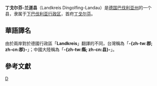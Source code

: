 {{noteTA
|T=zh-tw:丁戈爾芬-蘭道郡; zh-cn:丁戈尔芬-兰道县;
|1=zh-tw:丁戈爾芬-蘭道; zh-cn:丁戈尔芬-兰道;
|2=zh-tw:邦; zh-cn:联邦州;
|3=zh-tw:邦; zh-cn:州;
|4=zh-tw:郡; zh-cn:县;
|5=zh-tw:公里; zh-cn:千米;
}}
{{德国县级行政单位
| 县徽图 = Wappen Landkreis Dingolfing-Landau.png
| 在德国内的位置图 = Lage des Landkreises Dingolfing-Landau in Deutschland.png
| 所属联邦州 = 巴伐利亚州
| 所属行政区 = 下巴伐利亚行政区
| 首府 = 丁戈尔芬
| Kreisschlüssel = 09279
| 面积 = 877.79
| 汽车牌号 = DGF, LAN
| 下设城镇 = 2个市、13个镇
| 政府地址 = Obere Stadt 1<br />84130 Dingolfing
| 政府网站 = www.lra-dgf.bayern.de
| 在州内的位置图 = Image:Bavaria_dgf.png
}}

'''丁戈尔芬-兰道县'''（Landkreis Dingolfing-Landau）是[[德国|德国]][[巴伐利亚州|巴伐利亚州]]的一个县，隶属于[[下巴伐利亚行政区|下巴伐利亚行政区]]，首府[[丁戈尔芬|丁戈尔芬]]。

== 華語譯名 ==
由於兩岸對於德國行政區「'''Landkreis'''」翻譯的不同，台灣稱為「'''-{zh-tw:郡; zh-cn:郡}-'''」；中國大陸稱為「'''-{zh-tw:縣; zh-cn:县}-'''」。

== 參考文獻 ==
{{reflist}}

{{巴伐利亚州行政区划}}

{{Authority control}}
[[Category:巴伐利亚州行政区划|D]]